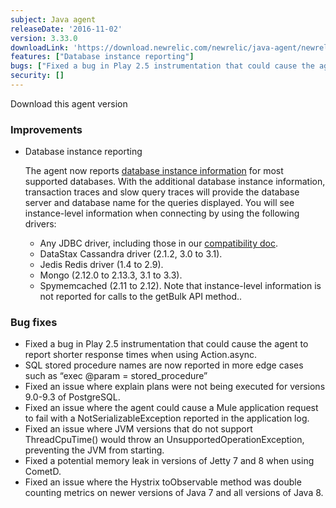 ```yaml
---
subject: Java agent
releaseDate: '2016-11-02'
version: 3.33.0
downloadLink: 'https://download.newrelic.com/newrelic/java-agent/newrelic-agent/3.33.0/'
features: ["Database instance reporting"]
bugs: ["Fixed a bug in Play 2.5 instrumentation that could cause the agent to report shorter response times when using Action.async", "SQL stored procedure names are now reported", "Fixed an issue where explain plans were not being executed for versions 9.0-9.3 of PostgreSQL", "Fixed an issue where the agent could cause a Mule application request to fail", "Fixed an issue where JVM versions that do not support ThreadCpuTime() would throw an UnsupportedOperationException", "Fixed a potential memory leak in versions of Jetty 7 and 8 when using CometD", "Fixed an issue where the Hystrix toObservable method was double counting metrics"]
security: []
---
```

<ButtonGroup>
  <ButtonLink
    role="button"
    to="https://download.newrelic.com/newrelic/java-agent/newrelic-agent/3.33.0/"
    variant="primary"
  >
    Download this agent version
  </ButtonLink>
</ButtonGroup>

### Improvements

* Database instance reporting

  The agent now reports [database instance information](https://docs.newrelic.com/docs/apm/applications-menu/features/analyze-database-instance-level-performance-issues) for most supported databases. With the additional database instance information, transaction traces and slow query traces will provide the database server and database name for the queries displayed. You will see instance-level information when connecting by using the following drivers:

  * Any JDBC driver, including those in our [compatibility doc](https://docs.newrelic.com/docs/agents/java-agent/getting-started/compatibility-requirements-java-agent).
  * DataStax Cassandra driver (2.1.2, 3.0 to 3.1).
  * Jedis Redis driver (1.4 to 2.9).
  * Mongo (2.12.0 to 2.13.3, 3.1 to 3.3).
  * Spymemcached (2.11 to 2.12). Note that instance-level information is not reported for calls to the getBulk API method..

### Bug fixes

* Fixed a bug in Play 2.5 instrumentation that could cause the agent to report shorter response times when using Action.async.
* SQL stored procedure names are now reported in more edge cases such as “exec @param = stored_procedure”
* Fixed an issue where explain plans were not being executed for versions 9.0-9.3 of PostgreSQL.
* Fixed an issue where the agent could cause a Mule application request to fail with a NotSerializableException reported in the application log.
* Fixed an issue where JVM versions that do not support ThreadCpuTime() would throw an UnsupportedOperationException, preventing the JVM from starting.
* Fixed a potential memory leak in versions of Jetty 7 and 8 when using CometD.
* Fixed an issue where the Hystrix toObservable method was double counting metrics on newer versions of Java 7 and all versions of Java 8.

